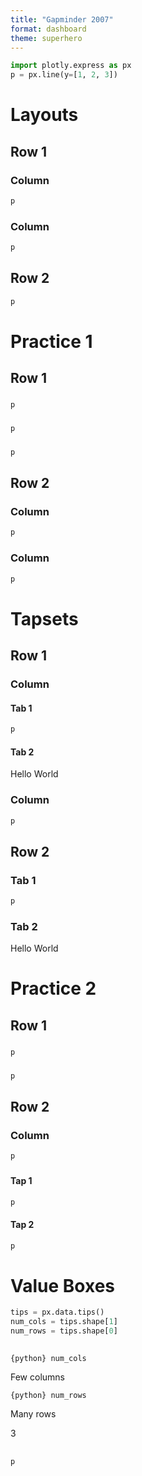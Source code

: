 ```yaml
---
title: "Gapminder 2007"
format: dashboard
theme: superhero
---
```



```python
import plotly.express as px
p = px.line(y=[1, 2, 3])
```

# Layouts

## Row 1{height="30%"}

### Column {width="20%"}

```python
p
```

### Column {width="80%"}

```python
p
```


## Row 2{height="70%"}

```python
p
```

# Practice 1

## Row 1{height="30%"}

### 

```python
p
```

### 

```python
p
```

###

```python
p
```


## Row 2{height="70%"}


### Column {width="70%"}

```python
p
```

### Column {width="30%"}

```python
p
```


# Tapsets

## Row 1{height="30%"}

### Column {.tabset width="20%"}

#### Tab 1

```python
p
```

#### Tab 2

Hello World

### Column {width="80%"}

```python
p
```


## Row 2{.tabset height="70%"}

### Tab 1

```python
p
```

### Tab 2

Hello World

# Practice 2

## Row 1{height="20%"}

### 

```python
p
```

###

```python
p
```


## Row 2{height="80%"}

### Column {width="70%"}

```python
p
```

### {.tabset}

#### Tap 1

```python
p
```

#### Tap 2

```python
p
```

# Value Boxes

```python
tips = px.data.tips()
num_cols = tips.shape[1]
num_rows = tips.shape[0]
```

## {height="20%"}

::: {.valuebox title="Number of Columns" color="primary" icon="heart"}
`{python} num_cols`

Few columns
:::

::: {.valuebox title="Number of Rows" color="secondary" icon="arrow-down"}
`{python} num_rows`

Many rows
:::

::: {.valuebox title="Medium number" color="#5ba3b6" icon="bar-chart"}
3
:::

##

```python
p
```

